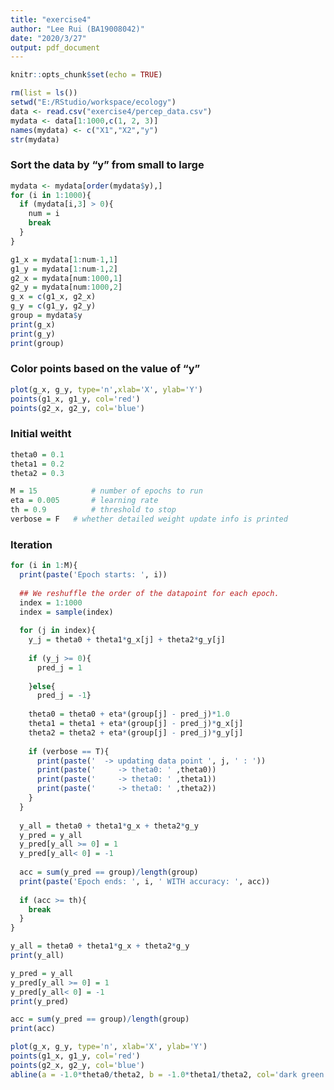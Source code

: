 ```yaml
---
title: "exercise4"
author: "Lee Rui (BA19008042)"
date: "2020/3/27"
output: pdf_document
---
```


```r
knitr::opts_chunk$set(echo = TRUE)
```

```r
rm(list = ls())
setwd("E:/RStudio/workspace/ecology")
data <- read.csv("exercise4/percep_data.csv")
mydata <- data[1:1000,c(1, 2, 3)]
names(mydata) <- c("X1","X2","y")
str(mydata)
```
### Sort the data by "y" from small to large
```r
mydata <- mydata[order(mydata$y),]
for (i in 1:1000){
  if (mydata[i,3] > 0){
    num = i
    break
  }
}
```

```r
g1_x = mydata[1:num-1,1]
g1_y = mydata[1:num-1,2]
g2_x = mydata[num:1000,1]
g2_y = mydata[num:1000,2]
g_x = c(g1_x, g2_x)
g_y = c(g1_y, g2_y)
group = mydata$y
print(g_x)
print(g_y)
print(group)

```

### Color points based on the value of "y"
```r
plot(g_x, g_y, type='n',xlab='X', ylab='Y')
points(g1_x, g1_y, col='red')
points(g2_x, g2_y, col='blue')
```

### Initial weitht
```r
theta0 = 0.1 
theta1 = 0.2
theta2 = 0.3 
```

```r
M = 15            # number of epochs to run
eta = 0.005       # learning rate
th = 0.9          # threshold to stop
verbose = F   # whether detailed weight update info is printed
```
### Iteration
```r
for (i in 1:M){
  print(paste('Epoch starts: ', i))
  
  ## We reshuffle the order of the datapoint for each epoch.
  index = 1:1000
  index = sample(index)
  
  for (j in index){
    y_j = theta0 + theta1*g_x[j] + theta2*g_y[j]
    
    if (y_j >= 0){
      pred_j = 1
      
    }else{
      pred_j = -1}
    
    theta0 = theta0 + eta*(group[j] - pred_j)*1.0
    theta1 = theta1 + eta*(group[j] - pred_j)*g_x[j]
    theta2 = theta2 + eta*(group[j] - pred_j)*g_y[j]
    
    if (verbose == T){
      print(paste('  -> updating data point ', j, ' : '))
      print(paste('     -> theta0: ' ,theta0))
      print(paste('     -> theta0: ' ,theta1))
      print(paste('     -> theta0: ' ,theta2))
    }
  }  
  
  y_all = theta0 + theta1*g_x + theta2*g_y
  y_pred = y_all
  y_pred[y_all >= 0] = 1
  y_pred[y_all< 0] = -1
  
  acc = sum(y_pred == group)/length(group)
  print(paste('Epoch ends: ', i, ' WITH accuracy: ', acc))
  
  if (acc >= th){
    break
  }
}    
```

```r
y_all = theta0 + theta1*g_x + theta2*g_y
print(y_all)
```

```r
y_pred = y_all
y_pred[y_all >= 0] = 1
y_pred[y_all< 0] = -1
print(y_pred)
```

```r
acc = sum(y_pred == group)/length(group)
print(acc)
```
```r
plot(g_x, g_y, type='n', xlab='X', ylab='Y')
points(g1_x, g1_y, col='red')
points(g2_x, g2_y, col='blue')
abline(a = -1.0*theta0/theta2, b = -1.0*theta1/theta2, col='dark green', lwd=3, lty=2)
```

